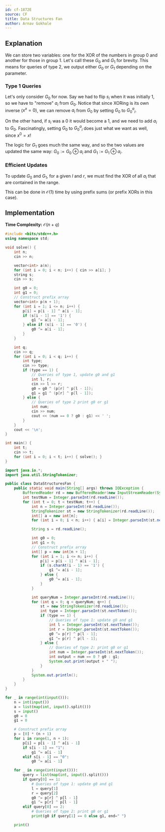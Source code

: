 ```yaml
---
id: cf-1872E
source: CF
title: Data Structures Fan
author: Arnav Gokhale
---
```


## Explanation

We can store two variables: one for the XOR of the numbers in group 0 and another for those in group 1.
Let's call these $G_0$ and $G_1$ for brevity.
This means for queries of type 2, we output either $G_0$ or $G_1$ depending on the parameter.

### Type 1 Queries

Let's only consider $G_0$ for now.
Say we had to flip $s_i$ when it was initially $1$, so we have to "remove" $a_i$ from $G_0$.
Notice that since XORing is its own inverse ($x ^ x = 0$), we can remove $a_i$ from $G_0$ by setting $G_0$ to $G_0 ^ a_i$.

On the other hand, if $s_i$ was a $0$ it would become a $1$, and we need to add $a_i$ to $G_0$.
Fascinatingly, setting $G_0$ to $G_0 ^ a_i$ does just what we want as well, since $x ^ 0 = x$!

The logic for $G_1$ goes much the same way, and so
the two values are updated the same way: $G_0 := G_0 \oplus a_i$ and $G_1 := G_1 \oplus a_i$.

### Efficient Updates

To update $G_0$ and $G_1$, for a given $l$ and $r$, we must find the XOR of all $a_i$ that are contained in the range.

This can be done in $\mathcal{O}(1)$ time by using prefix sums (or prefix XORs in this case).

## Implementation

**Time Complexity:** $\mathcal{O}(n + q)$

<LanguageSection>
<CPPSection>

```cpp
#include <bits/stdc++.h>
using namespace std;

void solve() {
	int n;
	cin >> n;

	vector<int> a(n);
	for (int i = 0; i < n; i++) { cin >> a[i]; }
	string s;
	cin >> s;

	int g0 = 0;
	int g1 = 0;
	// Construct prefix array
	vector<int> p(n + 1);
	for (int i = 1; i <= n; i++) {
		p[i] = p[i - 1] ^ a[i - 1];
		if (s[i - 1] == '1') {
			g1 ^= a[i - 1];
		} else if (s[i - 1] == '0') {
			g0 ^= a[i - 1];
		}
	}

	int q;
	cin >> q;
	for (int i = 0; i < q; i++) {
		int type;
		cin >> type;
		if (type == 1) {
			// Queries of type 1, update g0 and g1
			int l, r;
			cin >> l >> r;
			g0 = g0 ^ (p[r] ^ p[l - 1]);
			g1 = g1 ^ (p[r] ^ p[l - 1]);
		} else {
			// Queries of type 2 print g0 or g1
			int num;
			cin >> num;
			cout << (num == 0 ? g0 : g1) << ' ';
		}
	}
	cout << '\n';
}

int main() {
	int t;
	cin >> t;
	for (int i = 0; i < t; i++) { solve(); }
}
```

</CPPSection>
<JavaSection>

```java
import java.io.*;
import java.util.StringTokenizer;

public class DataStructuresFan {
	public static void main(String[] args) throws IOException {
		BufferedReader rd = new BufferedReader(new InputStreamReader(System.in));
		int testNum = Integer.parseInt(rd.readLine());
		for (int t = 0; t < testNum; t++) {
			int n = Integer.parseInt(rd.readLine());
			StringTokenizer st = new StringTokenizer(rd.readLine());
			int[] a = new int[n];
			for (int i = 0; i < n; i++) { a[i] = Integer.parseInt(st.nextToken()); }

			String s = rd.readLine();

			int g0 = 0;
			int g1 = 0;
			// Construct prefix array
			int[] p = new int[n + 1];
			for (int i = 1; i <= n; i++) {
				p[i] = p[i - 1] ^ a[i - 1];
				if (s.charAt(i - 1) == '1') {
					g1 ^= a[i - 1];
				} else {
					g0 ^= a[i - 1];
				}
			}

			int queryNum = Integer.parseInt(rd.readLine());
			for (int q = 0; q < queryNum; q++) {
				st = new StringTokenizer(rd.readLine());
				int type = Integer.parseInt(st.nextToken());
				if (type == 1) {
					// Queries of type 1: update g0 and g1
					int l = Integer.parseInt(st.nextToken());
					int r = Integer.parseInt(st.nextToken());
					g0 ^= p[r] ^ p[l - 1];
					g1 ^= p[r] ^ p[l - 1];
				} else {
					// Queries of type 2: print g0 or g1
					int num = Integer.parseInt(st.nextToken());
					int output = num == 0 ? g0 : g1;
					System.out.print(output + " ");
				}
			}
			System.out.println();
		}
	}
}
```

</JavaSection>
<PySection>

```py
for _ in range(int(input())):
	n = int(input())
	a = list(map(int, input().split()))
	s = input()
	g0 = 0
	g1 = 0

	# Construct prefix array
	p = [0] * (n + 1)
	for i in range(1, n + 1):
		p[i] = p[i - 1] ^ a[i - 1]
		if s[i - 1] == "1":
			g1 ^= a[i - 1]
		elif s[i - 1] == "0":
			g0 ^= a[i - 1]

	for _ in range(int(input())):
		query = list(map(int, input().split()))
		if query[0] == 1:
			# Queries of type 1: update g0 and g1
			l = query[1]
			r = query[2]
			g0 ^= p[r] ^ p[l - 1]
			g1 ^= p[r] ^ p[l - 1]
		elif query[0] == 2:
			# Queries of type 2: print g0 or g1
			print(g0 if query[1] == 0 else g1, end=" ")

	print()
```

</PySection>
</LanguageSection>
